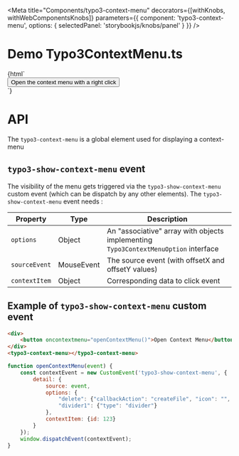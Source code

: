 
<Meta
  title="Components/typo3-context-menu"
  decorators={[withKnobs, withWebComponentsKnobs]}
  parameters={{ component: 'typo3-context-menu', options: { selectedPanel: 'storybookjs/knobs/panel' } }}
  />

# Demo Typo3ContextMenu.ts

<Preview>
    <Story name="Context Menu" height="220px">
    {html`
      <div style="position:relative">
        <button id="contextTrigger" oncontextmenu='window.dispatchEvent(
            new CustomEvent("typo3-show-context-menu",
                {detail: {
                    options: {
                        "delete": {"callbackAction": "createFile", "icon": "<img src=\\"https:\\/\\/raw.githubusercontent.com\\/TYPO3\\/TYPO3.CMS\\/master\\/typo3\\/sysext\\/core\\/Resources\\/Public\\/Icons\\/T3Icons\\/actions\\/actions-folder-add.svg\\" \\/>", "label": "New File", "type": "item"},
                        "divider1": {"type": "divider"},
                        "history": {"callbackAction": "createDirectory", "icon": "", "label": "New Folder", "type": "item"}
                    },
                    sourceEvent: event
                    contextItem: {id: 1234}
                }}
            )); return false;'>
          Open the context menu with a right click
        </button>
        <typo3-context-menu id="contextMenu"></typo3-context-menu>
      </div>
    `}
    </Story>
</Preview>

# API

The `typo3-context-menu` is a global element used for displaying a context-menu

## `typo3-show-context-menu` event
The visibility of the menu gets triggered via the `typo3-show-context-menu` custom event (which can be dispatch by any other elements).
The `typo3-show-context-menu` event needs :

| Property      | Type       | Description                                                                          |
|---------------|------------|--------------------------------------------------------------------------------------|
| `options`     | Object     | An "associative" array with objects implementing `Typo3ContextMenuOption` interface  |
| `sourceEvent` | MouseEvent | The source event (with offsetX and offsetY values)                                   |
| `contextItem` | Object     | Corresponding data to click event                                                    |


## Example of `typo3-show-context-menu` custom event

```html
<div>
    <button oncontextmenu="openContextMenu()">Open Context Menu</button>
</div>
<typo3-context-menu></typo3-context-menu>
```
```javascript
function openContextMenu(event) {
    const contextEvent = new CustomEvent('typo3-show-context-menu', {
        detail: {
            source: event,
            options: {
                "delete": {"callbackAction": "createFile", "icon": "", "label": "New File", "type": "item"},
                "divider1": {"type": "divider"}
            },
            contextItem: {id: 123}
        }
    });
    window.dispatchEvent(contextEvent);
}
```
<Props of="typo3-context-menu" />
